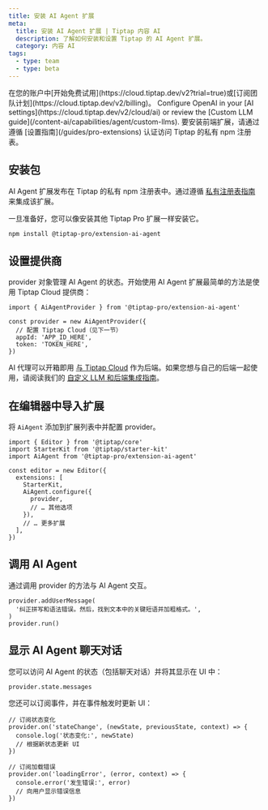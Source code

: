 ```yaml
---
title: 安装 AI Agent 扩展
meta:
  title: 安装 AI Agent 扩展 | Tiptap 内容 AI
  description: 了解如何安装和设置 Tiptap 的 AI Agent 扩展。
  category: 内容 AI
tags:
  - type: team
  - type: beta
---
```



<Requirements>
    <RequirementItem label="1. Activate trial or subscribe">
        在您的账户中[开始免费试用](https://cloud.tiptap.dev/v2?trial=true)或[订阅团队计划](https://cloud.tiptap.dev/v2/billing)。
    </RequirementItem>
  <RequirementItem label="2. Integrate an AI provider">
    Configure OpenAI in your [AI settings](https://cloud.tiptap.dev/v2/cloud/ai) or review the
    [Custom LLM guide](/content-ai/capabilities/agent/custom-llms).
  </RequirementItem>
  <RequirementItem label="3. 从私有注册表安装">
    要安装前端扩展，请通过遵循 [设置指南](/guides/pro-extensions) 认证访问 Tiptap 的私有 npm 注册表。
  </RequirementItem>
</Requirements>

## 安装包

AI Agent 扩展发布在 Tiptap 的私有 npm 注册表中。通过遵循 [私有注册表指南](/guides/pro-extensions) 来集成该扩展。

一旦准备好，您可以像安装其他 Tiptap Pro 扩展一样安装它。

```bash
npm install @tiptap-pro/extension-ai-agent
```

## 设置提供商

provider 对象管理 AI Agent 的状态。开始使用 AI Agent 扩展最简单的方法是使用 Tiptap Cloud 提供商：

```tsx
import { AiAgentProvider } from '@tiptap-pro/extension-ai-agent'

const provider = new AiAgentProvider({
  // 配置 Tiptap Cloud（见下一节）
  appId: 'APP_ID_HERE',
  token: 'TOKEN_HERE',
})
```

AI 代理可以开箱即用 [与 Tiptap Cloud](/content-ai/capabilities/agent/use-with-content-ai-cloud) 作为后端。如果您想与自己的后端一起使用，请阅读我们的 [自定义 LLM 和后端集成指南](/content-ai/capabilities/agent/custom-llms)。

## 在编辑器中导入扩展

将 `AiAgent` 添加到扩展列表中并配置 provider。

```tsx
import { Editor } from '@tiptap/core'
import StarterKit from '@tiptap/starter-kit'
import AiAgent from '@tiptap-pro/extension-ai-agent'

const editor = new Editor({
  extensions: [
    StarterKit,
    AiAgent.configure({
      provider,
      // … 其他选项
    }),
    // … 更多扩展
  ],
})
```

## 调用 AI Agent

通过调用 provider 的方法与 AI Agent 交互。

```tsx
provider.addUserMessage(
  '纠正拼写和语法错误。然后，找到文本中的关键短语并加粗格式。',
)
provider.run()
```

## 显示 AI Agent 聊天对话

您可以访问 AI Agent 的状态（包括聊天对话）并将其显示在 UI 中：

```tsx
provider.state.messages
```

您还可以订阅事件，并在事件触发时更新 UI：

```tsx
// 订阅状态变化
provider.on('stateChange', (newState, previousState, context) => {
  console.log('状态变化:', newState)
  // 根据新状态更新 UI
})

// 订阅加载错误
provider.on('loadingError', (error, context) => {
  console.error('发生错误:', error)
  // 向用户显示错误信息
})
```